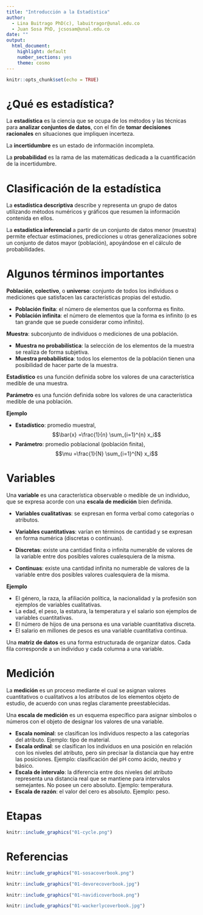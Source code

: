 ---
title: "Introducción a la Estadística"
author: 
  - Lina Buitrago PhD(c), labuitragor@unal.edu.co
  - Juan Sosa PhD, jcsosam@unal.edu.co
date: ""
output:
  html_document:
    highlight: default
    number_sections: yes
    theme: cosmo
---

```{r setup, include=FALSE}
knitr::opts_chunk$set(echo = TRUE)
```

# ¿Qué es estadística?

La **estadística** es la ciencia que se ocupa de los métodos y las técnicas para **analizar conjuntos de datos**, con el fin de **tomar decisiones racionales** en situaciones que impliquen incerteza.

La **incertidumbre** es un estado de información incompleta.

La **probabilidad** es la rama de las matemáticas dedicada a la cuantificación de la incertidumbre.

# Clasificación de la estadística

La **estadística descriptiva** describe y representa un grupo de datos utilizando métodos numéricos y gráficos que resumen la información contenida en ellos.

La **estadística inferencial** a partir de un conjunto de datos menor (muestra) permite efectuar estimaciones, predicciones u otras generalizaciones sobre un conjunto de datos mayor (población), apoyándose en el cálculo de probabilidades.

# Algunos términos importantes

**Población**, **colectivo**, o **universo**: conjunto de todos los individuos o mediciones que satisfacen las características propias del estudio.

- **Población finita**: el número de elementos que la conforma es finito. 
- **Población infinita**: el número de elementos que la forma es infinito (o es tan grande que se puede considerar como infinito). 

**Muestra**: subconjunto de individuos o mediciones de una población. 

- **Muestra no probabilística**: la selección de los elementos de la muestra se realiza de forma subjetiva.
- **Muestra probabilística**: todos los elementos de la población tienen una posibilidad de hacer parte de la muestra.

**Estadístico** es una función definida sobre los valores de una característica medible de una muestra. 

**Parámetro** es una función definida sobre los valores de una característica medible de una población. 

**Ejemplo**

- **Estadístico**: promedio muestral, 
$$\bar{x} =\frac{1}{n} \sum_{i=1}^{n} x_i$$
- **Parámetro**: promedio poblacional (población finita), 
$$\mu =\frac{1}{N} \sum_{i=1}^{N} x_i$$

# Variables

Una **variable** es una característica observable o medible de un individuo, que se expresa acorde con una **escala de medición** bien definida. 

- **Variables cualitativas**: se expresan en forma verbal como categorías o atributos. 
- **Variables cuantitativas**: varían en términos de cantidad y se expresan en forma numérica (discretas o continuas).

* **Discretas**: existe una cantidad finita o infinita numerable de valores de la variable entre dos posibles valores cualesquiera de la misma.
* **Continuas**: existe una cantidad infinita no numerable       de valores de la variable entre dos posibles valores cualesquiera de la misma.

**Ejemplo**

- El género, la raza, la afiliación política, la nacionalidad y la profesión son ejemplos de variables cualitativas.
- La edad, el peso, la estatura, la temperatura y el salario son ejemplos de variables cuantitativas.
- El número de hijos de una persona es una variable cuantitativa discreta.
- El salario en millones de pesos es una variable cuantitativa continua.

Una **matriz de datos** es una forma estructurada de organizar datos. Cada fila corresponde a un individuo y cada columna a una variable.

# Medición

La **medición** es un proceso mediante el cual se asignan valores cuantitativos o cualitativos a los atributos de los elementos objeto de estudio, de acuerdo con unas reglas claramente preestablecidas.

Una **escala de medición** es un esquema específico para asignar símbolos o números con el objeto de designar los valores de una variable. 

- **Escala nominal**: se clasifican los individuos respecto a las categorías del atributo. Ejemplo: tipo de material.
- **Escala ordinal**: se clasifican los individuos en una posición en relación con los niveles del atributo, pero sin precisar la distancia que hay entre las posiciones. Ejemplo: clasificación del pH como ácido, neutro y básico.
- **Escala de intervalo**: la diferencia entre dos niveles del atributo representa una distancia real que se mantiene para intervalos semejantes. No posee un cero absoluto. Ejemplo: temperatura.
- **Escala de razón**: el valor del cero es absoluto. Ejemplo: peso.

# Etapas

```{r, eval = TRUE, echo=FALSE, out.width="100%", fig.pos = 'H', fig.align = 'center'}
knitr::include_graphics("01-cycle.png")
```

# Referencias

```{r, eval = TRUE, echo=FALSE, out.width="25%", fig.pos = 'H', fig.align = 'center'}
knitr::include_graphics("01-sosacoverbook.png")
```

```{r, eval = TRUE, echo=FALSE, out.width="25%", fig.pos = 'H', fig.align = 'center'}
knitr::include_graphics("01-devorecoverbook.jpg")
```

```{r, eval = TRUE, echo=FALSE, out.width="25%", fig.pos = 'H', fig.align = 'center'}
knitr::include_graphics("01-navidicoverbook.png")
```

```{r, eval = TRUE, echo=FALSE, out.width="25%", fig.pos = 'H', fig.align = 'center'}
knitr::include_graphics("01-wackerlycoverbook.jpg")
```
